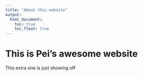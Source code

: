 ```yaml
---
title: "About this website"
output: 
  html_document:
    toc: true
    toc_float: true
---
```


# This is Pei's awesome website

This extra one is just showing off


